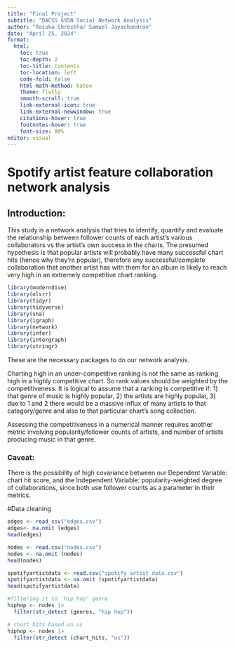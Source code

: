 ```yaml
---
title: "Final Project"
subtitle: "DACSS 695N Social Network Analysis"
author: "Rasuka Shrestha/ Samuel Jayachandran"
date: "April 25, 2024"
format: 
  html:
    toc: true
    toc-depth: 2
    toc-title: Contents
    toc-location: left
    code-fold: false
    html-math-method: katex
    theme: flatly
    smooth-scroll: true
    link-external-icon: true
    link-external-newwindow: true
    citations-hover: true
    footnotes-hover: true
    font-size: 80%
editor: visual
---
```


# Spotify artist feature collaboration network analysis

## Introduction:

This study is a network analysis that tries to identify, quantify and evaluate the relationship between follower counts of each artist's various collaborators vs the artist's own success in the charts. The presumed hypothesis is that popular artists will probably have many successful chart hits (hence why they're popular), therefore any successful/complete collaboration that another artist has with them for an album is likely to reach very high in an extremely competitive chart ranking.

```r
library(moderndive)
library(olsrr)
library(tidyr)
library(tidyverse)
library(sna)
library(igraph)
library(network)
library(infer)
library(intergraph)
library(stringr)
```

These are the necessary packages to do our network analysis.

Charting high in an under-competitive ranking is not the same as ranking high in a highly competitive chart. So rank values should be weighted by the competitiveness. It is logical to assume that a ranking is competitive if: 1) that genre of music is highly popular, 2) the artists are highly popular, 3) due to 1 and 2 there would be a massive influx of many artists to that category/genre and also to that particular chart's song collection.

Assessing the competitiveness in a numerical manner requires another metric involving popularity/follower counts of artists, and number of artists producing music in that genre.

### Caveat:

There is the possibility of high covariance between our Dependent Variable: chart hit score, and the Independent Variable: popularity-weighted degree of collaborations, since both use follower counts as a parameter in their metrics.

#Data cleaning

```r
edges <- read_csv("edges.csv")
edges<- na.omit (edges)
head(edges)

nodes <- read.csv("nodes.csv")
nodes <- na.omit (nodes)
head(nodes)

spotifyartistdata <- read.csv("spotify_artist_data.csv")
spotifyartistdata <- na.omit (spotifyartistdata)
head(spotifyartistdata)

#filtering it to 'hip hop' genre 
hiphop <- nodes |>
  filter(str_detect (genres, "hip hop"))

# chart hits based on us
hiphop <- nodes |>
  filter(str_detect (chart_hits, "us"))
```
